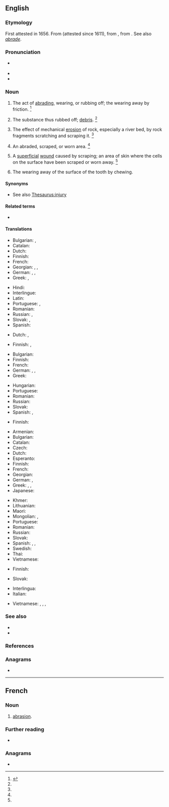 {{also|Abrasion|abrasión}}
==English==

===Etymology===
First attested in 1656. From {{etyl|fr|en}} {{m|fr|abrasion}} (attested since 1611), from {{etyl|ML.|en}} {{m|la|abrasio||a scraping}}, from {{m|la|abrādō||scrape off}}. See also ''[[abrade#Etymology|abrade]]''.

===Pronunciation===
* {{a|US}} {{IPA|en|/əˈbɹeɪ.ʒn̩/}}
* {{audio|en|en-us-abrasion.ogg|Audio (US)}}
* {{rhymes|en|eɪʒən}}

===Noun===
{{en-noun|~}}

# The act of [[abrading]], wearing, or rubbing off; the wearing away by friction. {{defdate|First attested in the mid 17<sup>th</sup> century.}}<ref name=SOED>{{R:SOED5|page=7}}</ref>
# {{lb|en|obsolete}} The substance thus rubbed off; [[debris]]. {{defdate|First attested in the mid 18<sup>th</sup> century.}}<ref name=SOED/>
# {{lb|en|geology}} The effect of mechanical [[erosion]] of rock, especially a river bed, by rock fragments scratching and scraping it. {{defdate|First attested in the mid 19<sup>th</sup> century.}}<ref name=SOED/>
# An abraded, scraped, or worn area. {{defdate|First attested in the mid 20<sup>th</sup> century.}}<ref name=SOED/>
# {{lb|en|medicine}} A [[superficial]] [[wound]] caused by scraping; an area of skin where the cells on the surface have been scraped or worn away. {{defdate|First attested in the mid 20<sup>th</sup> century.}}<ref name=SOED/>
# {{lb|en|dentistry}} The wearing away of the surface of the tooth by chewing.

====Synonyms====
* See also [[Thesaurus:injury]]

====Related terms====
* {{l|en|abrade}}

====Translations====
{{trans-top|act of abrading}}
* Bulgarian: {{t+|bg|изтъркване|n}}, {{t+|bg|изтриване|n}}
* Catalan: {{t|ca|abrasió|f}}
* Dutch: {{t|nl|afschuring|m}}
* Finnish: {{t+|fi|hionta}}
* French: {{t+|fr|abrasion|f}}
* Georgian: {{t|ka|გაცვეთა}}, {{t|ka|გახეხვა}}, {{t|ka|ცვეთა}}
* German: {{t+|de|Abrasion|f}}, {{t|de|Abschürfen|n}}, {{t|de|Abtragen|n}}
* Greek: {{t+|el|απόξεση|f|sc=Grek}}, {{t|el|εκτριβή|f|sc=Grek}}
{{trans-mid}}
* Hindi: {{t|hi|रगड़न|tr=Ragaḍa़na|sc=Deva}}
* Interlingue: {{t|ie|abrasion}}
* Latin: {{t|la|abrāsiō|f}}
* Portuguese: {{t+|pt|abrasamento|m}}, {{t+|pt|raspagem|f}}
* Romanian: {{t+|ro|abraziune|f}}
* Russian: {{t+|ru|тре́ние|n}}, {{t+|ru|истира́ние|n}}
* Slovak: {{t|sk|odieranie}}, {{t|sk|obrusovanie}}
* Spanish: {{t+|es|abrasión|f}}
{{trans-bottom}}

{{trans-top|substance rubbed off}}
* Dutch: {{t+|nl|abrasie|m}}, {{t|nl|brandingserosie|m}}
{{trans-mid}}
* Finnish: {{t|fi|hiomapöly}}, {{t|fi|[[hioma]][[jäte]]}}
{{trans-bottom}}

{{trans-top|geology: effect of mechanical erosion of rock}}
* Bulgarian: {{t+|bg|абразия|f|tr=abrázija}}
* Finnish: {{t+|fi|kuluma}}
* French: {{t+|fr|abrasion|f}}
* German: {{t+|de|Abrasion|f}}, {{t|de|Abrieb|n}}, {{t|de|Abtrag|m}}
* Greek: {{t|el|αποξύρηση|f|sc=Grek}}
{{trans-mid}}
* Hungarian: {{t+|hu|erózió}}
* Portuguese: {{t+|pt|abrasão|f}}
* Romanian: {{t+|ro|abraziune|f}}
* Russian: {{t+|ru|абра́зия|f}}
* Slovak: {{t|sk|abrázia}}
* Spanish: {{t+|es|erosión|f}}, {{t+|es|abrasión|f}}
{{trans-bottom}}

{{trans-top|abraded, scraped, or worn area}}
* Finnish: {{t+|fi|kuluma}}
{{trans-mid}}
{{trans-bottom}}

{{trans-top|medicine: superficial wound}}
* Armenian: {{t+|hy|քերվածք}}
* Bulgarian: {{t|bg|ожулване|n}}
* Catalan: {{t|ca|abrasió|f}}
* Czech: {{t+|cs|odřenina|f}}
* Dutch: {{t+|nl|schaafwond|c}}
* Esperanto: {{t-needed|eo}}
* Finnish: {{t|fi|hiertymä}}
* French: {{t+|fr|abrasion|f}}
* Georgian: {{t-needed|ka}}
* German: {{t+|de|Abrasion|f}}, {{t+|de|Abschürfung|f}}
* Greek: {{t+|el|εκδορά|f|sc=Grek}}, {{t+|el|γρατζουνιά|f|sc=Grek}},
* Japanese: {{t-needed|ja}}
{{trans-mid}}
* Khmer: {{t|km|ការដាច់រយះ|tr=kaa dac rɔyeah|sc=Khmr}}
* Lithuanian: {{t|lt|nubrozdinimas|m}}
* Maori: {{t|mi|riwha}}
* Mongolian: {{t|mn|шалбархай}}, {{t+|mn|зулгархай}}
* Portuguese: {{t+|pt|abrasão|f}}
* Romanian: {{t+|ro|abraziune|f}}
* Russian: {{t+|ru|сса́дина|f}}
* Slovak: {{t|sk|odrenina}}
* Spanish: {{t+|es|abrasión|f}}, {{t+|es|rasguño|m}}, {{t|es|raspadura|f}}
* Swedish: {{t|sv|skrubbsår|n}}
* Thai: {{t-needed|th}}
* Vietnamese: {{t-needed|vi}}
{{trans-bottom}}

{{trans-top|dentistry: wearing away of the surface of the tooth}}
* Finnish: {{t+|fi|kuluminen}}
{{trans-mid}}
* Slovak: {{t|sk|abrázia}}
{{trans-bottom}}

{{checktrans-top}}
* Interlingua: {{t-check|ia|abrasion}}
* Italian: {{t+check|it|abrasione|f}}
{{trans-mid}}
* Vietnamese: {{t-check|vi|sự làm trầy}}, {{t-check|vi|sự cọ xơ ra}}, {{t-check|vi|chỗ bị trầy da}}, {{t-check|vi|sự mài mòn}}
{{trans-bottom}}

===See also===
* {{l|en|contusion}}
* {{l|en|laceration}}

===References===
<references/>

===Anagrams===
* {{anagrams|en|a=aabinors|Robainas|abronias|arabinos}}

----

==French==

===Noun===
{{fr-noun|f}}

# [[#English|abrasion]].

===Further reading===
* {{R:TLFi}}

===Anagrams===
* {{l|fr|abornais}}